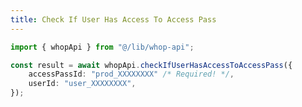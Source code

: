 ```yaml
---
title: Check If User Has Access To Access Pass
---
```


```typescript
import { whopApi } from "@/lib/whop-api";

const result = await whopApi.checkIfUserHasAccessToAccessPass({
	accessPassId: "prod_XXXXXXXX" /* Required! */,
	userId: "user_XXXXXXXX",
});

```
